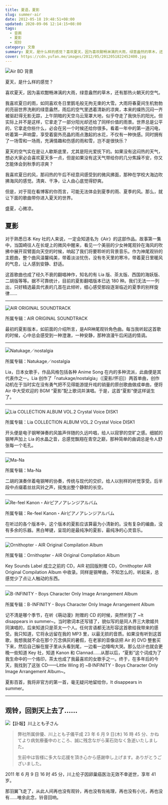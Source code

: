 ```yaml
---
title: 夏语，夏影
slug: summer-air
date: 2012-05-18 19:48:51+08:00
updated: 2020-09-06 12:14:15+08:00
tags:
  - 音画
  - 夏影
  - 观铃
category: 文章
summary: 夏天，是什么样的感觉？喜欢夏天，因为喜欢酣畅淋漓的大雨，绿意盎然的草木，还有那热火朝天的空气。
cover: https://cdn.yufan.me/images/2012/05/2012051822452400.jpg
---
```


![Air BD 背景](https://cdn.yufan.me/images/2012/05/2012051622403100.jpg)

夏天，是什么样的感觉？

喜欢夏天，因为喜欢酣畅淋漓的大雨，绿意盎然的草木，还有那热火朝天的空气。

我喜欢夏日的雨，如同喜欢冬日里鹅毛般无拘无束的大雪。大雨将春夏间生机勃勃的亮丽世界洗刷的绿意盎然，雨后的空气里透着清新的凉爽，本来的燥热沉闷一齐被驱赶得无影无踪，上午阴暗的天空乌云笼罩大地，似乎夺走了我快乐的阳光。但实际上并不是这样，它拿走了一部分阳光却还给了同样价值的雨景。世界总是公平的，它拿走你些什么，必会在另一个时候还给你很多。看着一年中的第一道闪电，听着第一声响雷，享受着窗外亮晶的雨点激起的水花，不仅有一种快感。同时拥有了一场雪和一场雨，充满情趣和伤感的雨和雪，岂不是很快乐？

夏天的空气实在是让人歇斯底里，尤其是阳光爱抚下的。如果没有这闷热的天气，想必大家必会喜欢夏天多一点，但是如果没有这天气带给你的几分焦躁不安，你又怎能体会到秋季的凉爽？

我喜欢夏日的风，那闷热的午后不经意间感受到的微风拂面，那种在学校大海边吹拂海风的感觉。清爽、干净，让人由心底觉得舒爽。

但是，对于现在看博客的你而言，可能无法体会到夏季的雨、夏季的风。那么，就让下面的歌曲带你进入夏天的世界。

盛夏，心微凉。

## 夏影

对于熟悉日本 Key 社的人来说，一定会知道名为《Air》的这部作品。故事第一集中，当国崎往人在长堤上的微风中醒来，看见一个美丽的少女神尾观铃在海风的吹拂中展开双臂面向天空的时候，响起了我们将要聆听的背景音乐。作为神尾观铃的主题曲，整个曲风温馨纯美，带着淡淡忧伤，没有冬天里的寒冷，带着夏日里暖风的气息，让人感到安静、舒适。

这首歌曲也成了经久不衰的翻唱神作，知名的有 Lia 版、茶太版、西国的海妖版、二胡版等等。据不可靠统计，目前的夏影翻唱版本已达 180 种。我们无法一一列出，只好精选最具代表的几首在此倾听，细心感受那段逐渐临近的夏季的别样旋律……

---

![AIR ORIGINAL SOUNDTRACK](https://cdn.yufan.me/images/2011/06/2011061816481300.jpg)

<MusicPlayer netease={28151024} />

所属专辑：AIR ORIGINAL SOUNDTRACK

最初的夏影版本，如前面的介绍所言，是AIR神尾观铃角色曲。每当我听起这首歌的时候，心中总会感受到一种澄澈，一种安静，那种浪漫午后闲适的情调。

---

![Natukage／nostalgia](https://cdn.yufan.me/images/2011/06/2011061816505900.jpg)

<MusicPlayer netease={26085651} />

所属专辑：Natukage／nostalgia

Lia，日本女歌手，作品风格包括各种 Anime Song 在内的多种流派，此曲便是其代表作之一。Lia 创作了「natukage/nostalgia」（[夏影/怀旧]）两首单曲，创作动机在于当时实在没有勇气把不见得能游提升戏的销量的原创歌曲做成单曲，便将 Air 中大受欢迎的 BGM “夏影”配上歌词并演唱。于是，这首“夏影”便这样诞生了。

---

![Lia COLLECTION ALBUM VOL.2 Crystal Voice DISK1](https://cdn.yufan.me/images/2012/05/2012051822495900.jpg)

<MusicPlayer netease={25841794} />

所属专辑：Lia COLLECTION ALBUM VOL.2 Crystal Voice DISK1

开头便是电子钢琴弹奏的风笛声伴随的久远吟唱，给人以寂寥的空旷之感。细腻的钢琴声加上 Lia 的水晶之音，总感觉飘翔在青空之巅，那种简单的曲调总是令人舒张每一个毛孔。

---

![Ma-Na](https://cdn.yufan.me/images/2012/05/2012051822565000.jpg)

<MusicPlayer netease={761088} />

所属专辑：Ma-Na

二胡的演奏伴着电钢琴的协奏，传统与现代的交织，给人以别样的听觉享受。后半段中点缀着丝丝风铃之声，摇曳出整个静默的长空。

---

![Re-feel Kanon・Airピアノアレンジアルバム](https://cdn.yufan.me/images/2012/05/2012051823010500.jpg)

<MusicPlayer netease={761317} />

所属专辑：Re-feel Kanon・Airピアノアレンジアルバム

在听过的各个版本中，这个版本的夏影应该算最为小清新的。没有复杂的编曲，没有多余的乐器。黑白琴键，呈现的是最纯净的夏影，最纯净的心灵音乐。

---

![Ornithopter - AIR Original Compilation Album](https://cdn.yufan.me/images/2012/05/2012051823075400.jpg)

<MusicPlayer netease={761609} />

所属专辑：Ornithopter - AIR Original Compilation Album

Key Sounds Label 成立之前的 CD，AIR 初回版附赠 CD，Ornithopter AIR Original Compilation Album 中收录。同样是钢琴曲，不知怎么的，听起来，总感觉少了点让人触动的东西。

---

![B･INFINITY - Boys Character Only Image Arrangement Album](https://cdn.yufan.me/images/2012/05/2012051823112900.jpg)

<MusicPlayer netease={778324} />

所属专辑：B･INFINITY - Boys Character Only Image Arrangement Album

记不清是哪个季节，在听《萌动漫》附赠的 CD 的时候，突然听到了 \~It disappears in summer\~。当时歌词本还写错了，貌似写的是同人界三大歌姬共同演唱的，后来知道只是茶太一个人。任何言语都无法形容这首歌给我带来的感受。我只知道，它将永远留在我的 MP3 里，以最无损的音质。如果没有听到这首歌，我想我就不会在那个万念俱灰的暑假，在老家的音像店把 Air 的 DVD 整套买下来，然后自己躲在屋子里从头看到尾，一边看一边嚎啕大哭。那么估计也就会更晚一些知道 Key 社，知道 Kanon 和 Clannad……从那以后，“夏影”这个词成为了我生命中的一个烙印，茶太也成了我最喜欢的女歌手之一。终于，在多年后的今天，我找到了这张 CD——Little Wing 的 \~B·INFINITY - Boys Character Only Image Arrangement Album\~。

夏影百首，我将非官方的第一首，毫无疑问地留给你，It disappears in summer。

---

## 观铃，回到天上去了……

![【訃報】川上とも子さん](https://cdn.yufan.me/images/2012/05/2012051623044800.jpg)

> 弊社所属俳優、川上とも子儀平成 23 年 6 月 9 日(木) 16 時 45 分、かねてより病気療養中のところ、誠に残念ながら薬石効なく急逝いたしました。
>
> 生前中は皆様に多大な応援を頂き心から感謝申し上げます。ありがとうございました。

2011 年 6 月 9 日 16 时 45 分，川上伦子因卵巢癌医治无效不幸逝世，享年 41 岁。

那羽翼飞走了，从此人间再也没有观铃，再也没有佐祐理，再也没有小光，再也没有……唯余此念，铃音回响。

